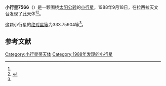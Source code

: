 {{Infobox planet
| bgcolour = #FFFFC0
| name = 7566
| symbol = 
| image = 
| caption = 
| discovery = yes
| discovery_ref = 
| discoverer = {{link-en|亨利·德波鸿诺|Henri Debehogne}}
| discovery_site = [[拉西拉天文台|拉西拉天文台]] 
| discovered = 1988年9月18日
| designations = yes
| mp_name = 
| named_after = 
| alt_names = 1988 SP/ 1981 WC4 / 1988 RX6
| mp_category = [[主带小行星|主带小行星]]
| orbit_ref = <ref name="a">[http://ssd.jpl.nasa.gov/sbdb.cgi?sstr=7566 7566] {{Wayback|url=http://ssd.jpl.nasa.gov/sbdb.cgi?sstr=7566 |date=20210720212907 }}，小行星數據庫瀏覽器（JPL Small-Body Database Browser）－[[美国国家航空航天局|美国国家航空航天局]]喷气推进实验室</ref>
| epoch = 2456400.5 (2013年4月18日更新)
| aphelion = {{convert|2.8867828|AU|km|3|abbr=on|lk=out}}
| perihelion = {{convert|1.8685332|AU|km|3|abbr=on}}
| semimajor = {{convert|2.3776580|AU|km|3|abbr=on}}
| eccentricity = 0.2141287
| period = 1339.129283 [[日|日]]<br />3.67[[儒略年|儒略年]]
| avg_speed = 
| inclination = 1.71031
| asc_node = 79.51229
| mean_anomaly = 
| arg_peri = 333.75904
| satellites = 
| physical_characteristics = yes
| dimensions = 
| mass = 
| density = 
| surface_grav = 
| escape_velocity = 
| sidereal_day = 
| axial_tilt = 
| pole_ecliptic_lat = 
| pole_ecliptic_lon = 
| albedo = 
| temperatures= 
| temp_name1 = 
| mean_temp_1 = 
| max_temp_1 = 
| temp_name2 = 
| max_temp_2 = 
| spectral_type = 
| abs_magnitude = 333.75904
}}

'''小行星7566'''（{{lang-en|7566}}）是一颗围绕[[太阳|太阳]][[公转|公转]]的[[小行星|小行星]]。1988年9月18日，{{link-en|亨利·德波鸿诺|Henri Debehogne}}在拉西拉天文台发现了此天体<ref name="a" /><ref>{{cite news|title=小行星列表|url=http://cfa-www.harvard.edu/iau/lists/NumberedMPs.txt|accessdate=2013-07-08|newspaper=哈佛大学|archive-date=2008-05-17|archive-url=https://web.archive.org/web/20080517010638/http://cfa-www.harvard.edu/iau/lists/NumberedMPs.txt|dead-url=no}}</ref>。

这颗小行星的[[绝对星等|绝对星等]]为333.75904等<ref name="a" />。

==参考文献==
{{reflist}}
{{Minor Planet Number|[[小行星7565|小行星7565]]|[[小行星7567|小行星7567]]}}

{{小天体}}

[[Category:小行星带天体|Category:小行星带天体]]
[[Category:1988年发现的小行星|Category:1988年发现的小行星]]

{{asteroid-stub}}
